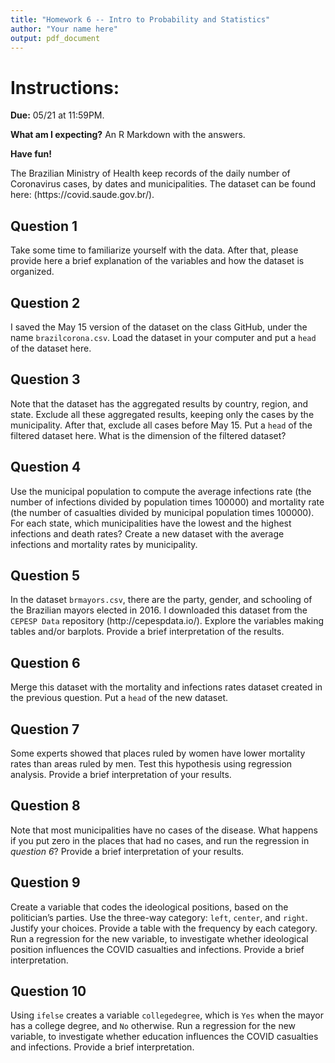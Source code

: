```yaml
---
title: "Homework 6 -- Intro to Probability and Statistics"
author: "Your name here"
output: pdf_document
---
```


# Instructions:

**Due:** 05/21 at 11:59PM.

**What am I expecting?** An R Markdown with the answers.

**Have fun!**

The Brazilian Ministry of Health keep records of the daily number of Coronavirus cases, by dates and municipalities. The dataset can be found here: (https://covid.saude.gov.br/). 

## Question 1

Take some time to familiarize yourself with the data. After that, please provide here a brief explanation of the variables and how the dataset is organized.

## Question 2

I saved the May 15 version of the dataset on the class GitHub, under the name `brazilcorona.csv`. Load the dataset in your computer and put a `head` of the dataset here.

## Question 3

Note that the dataset has the aggregated results by country, region, and state. Exclude all these aggregated results, keeping only the cases by the municipality. After that, exclude all cases before May 15. Put a `head` of the filtered dataset here. What is the dimension of the filtered dataset?

## Question 4

Use the municipal population to compute the average infections rate (the number of infections divided by population times 100000) and mortality rate (the number of casualties divided by municipal population times 100000). For each state, which municipalities have the lowest and the highest infections and death rates? Create a new dataset with the average infections and mortality rates by municipality.

## Question 5

In the dataset `brmayors.csv`, there are the party, gender, and schooling of the Brazilian mayors elected in 2016. I downloaded this dataset from the `CEPESP Data` repository (http://cepespdata.io/). Explore the variables making tables and/or barplots. Provide a brief interpretation of the results.

## Question 6

Merge this dataset with the mortality and infections rates dataset created in the previous question. Put a `head` of the new dataset.

## Question 7

Some experts showed that places ruled by women have lower mortality rates than areas ruled by men. Test this hypothesis using regression analysis. Provide a brief interpretation of your results.

## Question 8

Note that most municipalities have no cases of the disease. What happens if you put zero in the places that had no cases, and run the regression in *question 6*? Provide a brief interpretation of your results.

## Question 9

Create a variable that codes the ideological positions, based on the politician's parties. Use the three-way category: `left`, `center`, and `right`. Justify your choices. Provide a table with the frequency by each category. Run a regression for the new variable, to investigate whether ideological position influences the COVID casualties and infections. Provide a brief interpretation.

## Question 10

Using `ifelse` creates a variable `collegedegree`, which is `Yes` when the mayor has a college degree, and `No` otherwise. Run a regression for the new variable, to investigate whether education influences the COVID casualties and infections. Provide a brief interpretation.